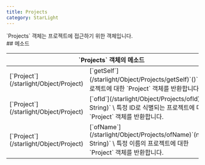 ```yaml
---
title: Projects
category: StarLight
---
```


<Section>
  `Projects` 객체는 프로젝트에 접근하기 위한 객체입니다.
</Section>
<Section>
  ## 메소드

  <Table>
    <Thead>
      <Tr>
        <Th colSpan="2">`Projects` 객체의 메소드</Th>
      </Tr>
    </Thead>
    <Tbody>
      <Tr>
        <Td><span>[`Project`](/starlight/Object/Project)</span></Td>
        <Td>
          [`getSelf`](/starlight/Object/Projects/getSelf)`()` \
          프로젝트에 대한 `Project` 객체를 반환합니다.
        </Td>
      </Tr>
      <Tr>
        <Td><span>[`Project`](/starlight/Object/Project)</span></Td>
        <Td>
          [`ofId`](/starlight/Object/Projects/ofId)`(id: String)` \
          특정 ID로 식별되는 프로젝트에 대한 `Project` 객체를 반환합니다.
        </Td>
      </Tr>
      <Tr>
        <Td><span>[`Project`](/starlight/Object/Project)</span></Td>
        <Td>
          [`ofName`](/starlight/Object/Projects/ofName)`(name: String)` \
          특정 이름의 프로젝트에 대한 `Project` 객체를 반환합니다.
        </Td>
      </Tr>
    </Tbody>
  </Table>
</Section>